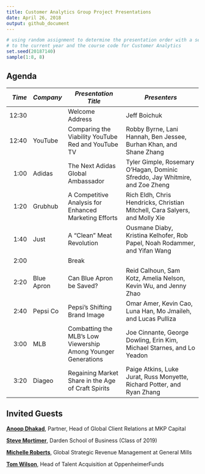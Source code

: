 ```yaml
---
title: Customer Analytics Group Project Presentations
date: April 26, 2018
output: github_document
---
```


```r
# using random assignment to determine the presentation order with a seed equal 
# to the current year and the course code for Customer Analytics
set.seed(20187140)
sample(1:8, 8)
```

## Agenda
*Time*  | *Company* | *Presentation Title* | *Presenters*
---:| ---------- | ------------------------ | ----------------------------------
12:30	|            | Welcome Address | Jeff Boichuk
12:40	|	YouTube	   | Comparing the Viability YouTube Red and YouTube TV	|	Robby Byrne, Lani Hannah, Ben Jessee, Burhan Khan, and Shane Zhang
1:00	| Adidas     | The Next Adidas Global Ambassador	|	Tyler Gimple, Rosemary O'Hagan, Dominic Sfreddo, Jay Whitmire, and Zoe Zheng
1:20	|	Grubhub    | A Competitive Analysis for Enhanced Marketing Efforts |	Rich Eldh, Chris Hendricks, Christian Mitchell, Cara Salyers, and Molly Xie
1:40	|	Just       | A "Clean" Meat Revolution |	Ousmane Diaby, Kristina Kelhofer, Rob Papel, Noah Rodammer, and Yifan Wang
2:00	|	           | Break	|
2:20	|	Blue Apron | Can Blue Apron be Saved?	|	Reid Calhoun, Sam Kotz, Amelia Nelson, Kevin Wu, and Jenny Zhao
2:40	|	Pepsi Co	 | Pepsi's Shifting Brand Image	|	Omar Amer, Kevin Cao, Luna Han, Mo Jmaileh, and Lucas Pulliza
3:00	|	MLB	       | Combatting the MLB's Low Viewership Among Younger Generations | Joe Cinnante, George Dowling, Erin Kim, Michael Starnes, and Lo Yeadon
3:20	|	Diageo     | Regaining Market Share in the Age of Craft Spirits |	Paige Atkins, Luke Jurat, Russ Monyette, Richard Potter, and Ryan Zhang

## Invited Guests
[**Anoop Dhakad**][Dhakad], Partner, Head of Global Client Relations at MKP
Capital

[**Steve Mortimer**][Mortimer], Darden School of Business (Class of 2019)

[**Michelle Roberts**][Roberts], Global Strategic Revenue Management at General
Mills

[**Tom Wilson**][Wilson], Head of Talent Acquisition at OppenheimerFunds

[Dhakad]: https://www.linkedin.com/in/anoopdhakad/
[Mortimer]: https://www.linkedin.com/in/stevenmmortimer/
[Roberts]: https://www.linkedin.com/in/michelle-roberts-997a548/
[Wilson]: https://www.linkedin.com/in/tom-wilson-993b28/
